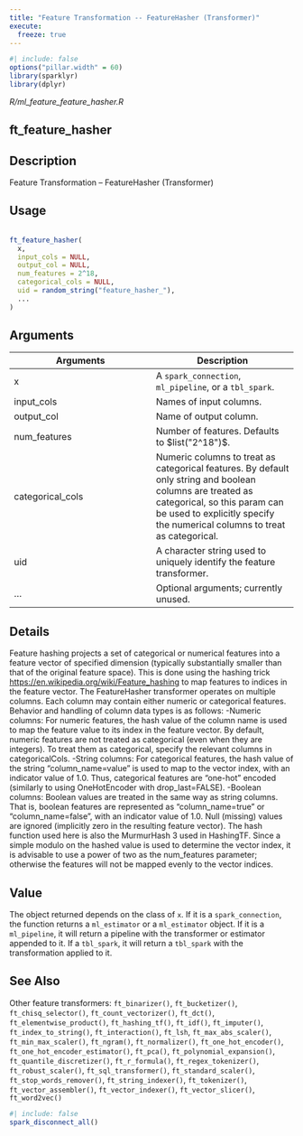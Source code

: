 ```yaml
---
title: "Feature Transformation -- FeatureHasher (Transformer)"
execute:
  freeze: true
---
```


```r
#| include: false
options("pillar.width" = 60)
library(sparklyr) 
library(dplyr)
```

*R/ml_feature_feature_hasher.R*

## ft_feature_hasher

## Description
 Feature Transformation -- FeatureHasher (Transformer) 


## Usage
```r
 
ft_feature_hasher( 
  x, 
  input_cols = NULL, 
  output_col = NULL, 
  num_features = 2^18, 
  categorical_cols = NULL, 
  uid = random_string("feature_hasher_"), 
  ... 
) 
```

## Arguments
|Arguments|Description|
|---|---|
| x | A `spark_connection`, `ml_pipeline`, or a `tbl_spark`. |
| input_cols | Names of input columns. |
| output_col | Name of output column. |
| num_features | Number of features. Defaults to $list("2^18")$. |
| categorical_cols | Numeric columns to treat as categorical features. By default only string and boolean columns are treated as categorical, so this param can be used to explicitly specify the numerical columns to treat as categorical. |
| uid | A character string used to uniquely identify the feature transformer. |
| ... | Optional arguments; currently unused. |

## Details
 Feature hashing projects a set of categorical or numerical features into a   feature vector of specified dimension (typically substantially smaller than   that of the original feature space). This is done using the hashing trick   [https://en.wikipedia.org/wiki/Feature_hashing](https://en.wikipedia.org/wiki/Feature_hashing) to map features to indices   in the feature vector.    The FeatureHasher transformer operates on multiple columns. Each column may     contain either numeric or categorical features. Behavior and handling of     column data types is as follows: -Numeric columns: For numeric features,     the hash value of the column name is used to map the feature value to its     index in the feature vector. By default, numeric features are not treated     as categorical (even when they are integers). To treat them as categorical,     specify the relevant columns in categoricalCols. -String columns: For      categorical features, the hash value of the string "column_name=value"      is used to map to the vector index, with an indicator value of 1.0.      Thus, categorical features are "one-hot" encoded (similarly to using      OneHotEncoder with drop_last=FALSE). -Boolean columns: Boolean values      are treated in the same way as string columns. That is, boolean features      are represented as "column_name=true" or "column_name=false", with an      indicator value of 1.0.   Null (missing) values are ignored (implicitly zero in the resulting feature vector).   The hash function used here is also the MurmurHash 3 used in HashingTF. Since a  simple modulo on the hashed value is used to determine the vector index, it is  advisable to use a power of two as the num_features parameter; otherwise the  features will not be mapped evenly to the vector indices. 


## Value
 The object returned depends on the class of `x`. If it is a `spark_connection`, the function returns a `ml_estimator` or a `ml_estimator` object. If it is a `ml_pipeline`, it will return a pipeline with the transformer or estimator appended to it. If a `tbl_spark`, it will return a `tbl_spark` with the transformation  applied to it. 



## See Also
 Other feature transformers:  `ft_binarizer()`, `ft_bucketizer()`, `ft_chisq_selector()`, `ft_count_vectorizer()`, `ft_dct()`, `ft_elementwise_product()`, `ft_hashing_tf()`, `ft_idf()`, `ft_imputer()`, `ft_index_to_string()`, `ft_interaction()`, `ft_lsh`, `ft_max_abs_scaler()`, `ft_min_max_scaler()`, `ft_ngram()`, `ft_normalizer()`, `ft_one_hot_encoder()`, `ft_one_hot_encoder_estimator()`, `ft_pca()`, `ft_polynomial_expansion()`, `ft_quantile_discretizer()`, `ft_r_formula()`, `ft_regex_tokenizer()`, `ft_robust_scaler()`, `ft_sql_transformer()`, `ft_standard_scaler()`, `ft_stop_words_remover()`, `ft_string_indexer()`, `ft_tokenizer()`, `ft_vector_assembler()`, `ft_vector_indexer()`, `ft_vector_slicer()`, `ft_word2vec()` 


```r
#| include: false
spark_disconnect_all()
```
